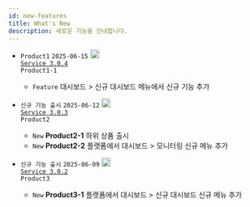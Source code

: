 ```yaml
---
id: new-features
title: What's New
description: 새로운 기능을 안내합니다. 
---
```




<div className='history_overview' id='overview_test'>

<CustomListItem>

<ChangelogComponent>

- <code class='changelog-overview'>Product1</code>
<code class='changelog-date'>2025-06-15</code> <code class='changelog-service'><a href="https://ais-dune.github.io/portfolio-docs/"><img src="/portfolio-docs/img/ic-link.svg" width="18px" height="18px" class="ico-link medium-zoom-image" /> Service 3.0.4</a></code>
<br/><code class='changelog-overview2'>Product1-1</code>
  - <code class="Feature" type="1">Feature</code> <span class="uitext">대시보드</span> &gt; <span class="uitext">신규 대시보드</span> 메뉴에서 신규 기능 추가

- <code class='changelog-overview'>신규 기능 출시</code>
<code class='changelog-date'>2025-06-12</code> <code class='changelog-service'><a href="https://ais-dune.github.io/portfolio-docs/"><img src="/portfolio-docs/img/ic-link.svg" width="18px" height="18px" class="ico-link medium-zoom-image"></img> Service 3.0.3</a></code>
<br/><code class='changelog-overview2'>Product2</code>
  - <code class="New" type="1">New</code> <strong>Product2-1</strong> 하위 상품 출시
  - <code class="New" type="1">New</code> <strong>Product2-2</strong> 플랫폼에서 <span class="uitext">대시보드</span> &gt; <span class="uitext">모니터링</span> 신규 메뉴 추가

- <code class='changelog-overview'>신규 기능 출시</code>
<code class='changelog-date'>2025-06-09</code> <code class='changelog-service'><a href="https://ais-dune.github.io/portfolio-docs/"><img src="/portfolio-docs/img/ic-link.svg" width="18px" height="18px" class="ico-link medium-zoom-image"></img> Service 3.0.2</a></code>
<br/><code class='changelog-overview2'>Product3</code>
  - <code class="New" type="1">New</code> <strong>Product3-1</strong> 플랫폼에서 <span class="uitext">대시보드</span> &gt; <span class="uitext">신규 대시보드</span> 신규 메뉴 추가


</ChangelogComponent>

</CustomListItem>

</div>